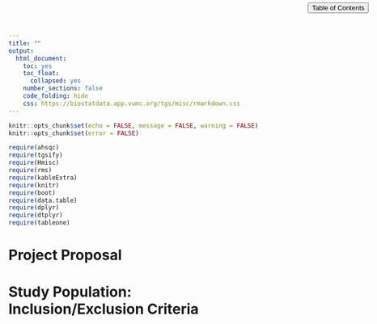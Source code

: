 ```yaml
---
title: ""
output: 
  html_document:
    toc: yes
    toc_float:
      collapsed: yes
    number_sections: false
    code_folding: hide
    css: https://biostatdata.app.vumc.org/tgs/misc/rmarkdown.css
---
```


<style type="text/css">
 #TOC{
   position:fixed;
   top:0;
   // left:0;
   right:0;
   margin: 32px 20px 20px 20px;
   z-index: 9;
   // display:none;
  }
  #toc-toggle{
    position:fixed;
    top:0;
    // left:0;
    right:0;
    margin: 5px 20px 5px 20px;
  }
  .col-md-3{
    width: 0%;
  }
  .col-md-9{
    width: 100%;
  }
  div.container-fluid.main-container{
    max-width:none;
    margin-left:0px;
    margin-right:none;
  }
  p{
  max-width:70ex;
  font-size:16pt;
  }
  p img{
  max-width:none;
  }
  .title{
  max-width:65ex;
  }
</style>

<button id="toc-toggle" type="button" class="btn btn-default btn-xs code-folding-btn pull-right collapsed" onclick="toggletoc()"><span>Table of Contents</span></button>

<script>
function toggletoc(){
$("#TOC").toggle();
}
</script>

```r
knitr::opts_chunk$set(echo = FALSE, message = FALSE, warning = FALSE)
knitr::opts_chunk$set(error = FALSE)
```

```r
require(ahsqc)
require(tgsify)
require(Hmisc)
require(rms)
require(kableExtra)
require(knitr)
require(boot)
require(data.table)
require(dplyr)
require(dtplyr)
require(tableone)
```


# Project Proposal


# Study Population: Inclusion/Exclusion Criteria

